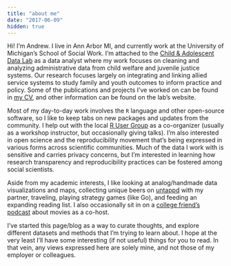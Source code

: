 ```yaml
---
title: "about me"
date: "2017-06-09"
hidden: true
---
```


Hi! I'm Andrew. I live in Ann Arbor MI, and currently work at the University of Michigan's School of Social Work. I'm attached to the [Child & Adolescent Data Lab](https://ssw-datalab.org) as a data analyst where my work focuses on cleaning and analyzing administrative data from child welfare and juvenile justice systems. Our research focuses largely on integrating and linking allied service systems to study family and youth outcomes to inform practice and policy. Some of the publications and projects I've worked on can be found in [my CV](https://www.github.com/mooreaw/cv/), and other information can be found on the lab's website.

Most of my day-to-day work involves the `R` language and other open-source software, so I like to keep tabs on new packages and updates from the community. I help out with the local [R User Group](https://annarborrusergroup.github.io/) as a co-organizer (usually as a workshop instructor, but occasionally giving talks). I'm also interested in open science and the reproducibility movement that's being expressed in various forms across scientific communities. Much of the data I work with is sensitive and carries privacy concerns, but I'm interested in learning how research transparency and reproducibility practices can be fostered among social scientists.

Aside from my academic interests, I like looking at analog/handmade data visualizations and maps, collecting unique beers on [untappd](https://untappd.com/user/B33rz4y33rz) with my partner, traveling, playing strategy games (like Go), and feeding an expanding reading list. I also occasionally sit in on a [college friend's podcast](https://www.petty-cache.com/podcast-talking-screens/) about movies as a co-host.

I've started this page/blog as a way to curate thoughts, and explore different datasets and methods that I'm trying to learn about. I hope at the very least I'll have some interesting (if not useful) things for you to read. In that vein, any views expressed here are solely mine, and not those of my employer or colleagues.
